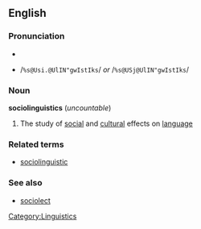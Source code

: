 ==English==
===Pronunciation===
*{{IPA|/ˌsəʊsi.əʊlɪŋˈɡwɪstɪks/ ''or'' /ˌsəʊʃjəʊlɪŋˈɡwɪstɪks/}}
*{{SAMPA}} /<tt>%s@Usi.@UlIN"gwIstIks</tt>/ ''or'' /<tt>%s@USj@UlIN"gwIstIks</tt>/

===Noun===
'''sociolinguistics''' (''uncountable'')
#The study of [[social]] and [[cultural]] effects on [[language]]

===Related terms===
*[[sociolinguistic]]

===See also===
*[[sociolect]]

[[Category:Linguistics]]
